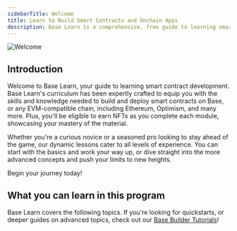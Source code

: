 ```yaml
---
sidebarTitle: Welcome
title: Learn to Build Smart Contracts and Onchain Apps
description: Base Learn is a comprehensive, free guide to learning smart contract and onchain app development.
---
```




![Welcome](../images/learn/welcome/Base_Learn_Hero.png)


## Introduction

Welcome to Base Learn, your guide to learning smart contract development. Base Learn's curriculum has been expertly crafted to equip you with the skills and knowledge needed to build and deploy smart contracts on Base, or any EVM-compatible chain, including Ethereum, Optimism, and many more. Plus, you'll be eligible to earn NFTs as you complete each module, showcasing your mastery of the material.

Whether you're a curious novice or a seasoned pro looking to stay ahead of the game, our dynamic lessons cater to all levels of experience. You can start with the basics and work your way up, or dive straight into the more advanced concepts and push your limits to new heights.

Begin your journey today!

## What you can learn in this program

Base Learn covers the following topics. If you're looking for quickstarts, or deeper guides on advanced topics, check out our [Base Builder Tutorials](/)!


<LearningObjectives />

